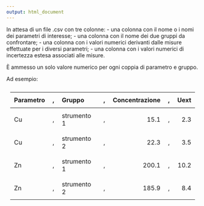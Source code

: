 ```yaml
---
output: html_document
---
```


In attesa di un file .csv con tre colonne:
  - una colonna con il nome o i nomi dei parametri di interesse;
  - una colonna con il nome dei due gruppi da confrontare;
  - una colonna con i valori numerici derivanti dalle misure effettuate per i diversi parametri;
  - una colonna con i valori numerici di incertezza estesa associati alle misure.
  
È ammesso un solo valore numerico per ogni coppia di parametro e gruppo.
  
Ad esempio:
<style>

    .basic-styling table,
    .basic-styling td,
    .basic-styling th {
    padding:10px;
    }
    
</style>

<div class="basic-styling">
<div></div>
<div class="table-caption">
  <span class="table-number"></span>
</div>

| Parametro     | , | Gruppo        | , | Concentrazione  | , | Uext |
|:--------------|:-:|:--------------|:-:|----------------:|:-:|-----:|
| Cu            | , | strumento 1   | , | 15.1            | , | 2.3  |
| Cu            | , | strumento 2   | , | 22.3            | , | 3.5  |
| Zn            | , | strumento 1   | , | 200.1           | , | 10.2 |
| Zn            | , | strumento 2   | , | 185.9           | , | 8.4  |

